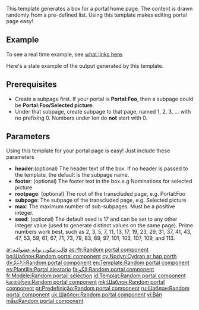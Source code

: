 <includeonly><!-- 在這裡加入模板的保護標識 --></includeonly><noinclude>{{template doc page viewed directly}}</noinclude>
<!-- 在本行下編輯模板說明 -->
{{缺乏中文說明}}
This template generates a box for a portal home page. The content is drawn randomly from a pre-defined list. Using this template makes editing portal page easy!

==Example==
To see a real time example, see [[Special:Whatlinkshere/Template:{{BASEPAGENAME}}|what links here]].

Here's a stale example of the output generated by this template.
{{Portal:Box-header | title=header
|editpage=Template:Lorem ipsum
|border=Black           <!-- This is the color of the borders around Box Sections -->
|titleforeground=#ffe247    <!-- This is the color of the Box Section Title Bar text -->
|titlebackground=#A9A9A9  <!-- This is the color of the Box Section Title Bar -->
|background=#FFFFFF      <!-- This is the color of the Box Section background -->
|foreground=black}}       <!-- This is the color of the Box Section text -->
{{Lorem ipsum}}
{{Portal:box-footer | footer }}

==Prerequisites==
* Create a subpage first. If your portal is '''Portal:Foo''', then a subpage could be '''Portal:Foo/Selected picture'''.
* Under that subpage, create subpage to that page, named 1, 2, 3, ... with no prefixing 0. Numbers under ten do '''not''' start with 0.

==Parameters==
Using this template for your portal page is easy! Just include these parameters
* '''header''':(optional) The header text of the box. If no header is passed to the template, the default is the subpage name.
* '''footer''': (optional) The footer text in the box.e.g Nominations for  selected picture
* '''rootpage''': (optional) The root of the transcluded page, e.g. Portal:Foo
* '''subpage''': The subpage of the transcluded page, e.g. Selected picture
* '''max''': The maximum number of sub-subpages. Must be a positive integer.
* '''seed''': (optional) The default seed is 17 and can be set to any other integer value (used to generate distinct values on the same page).  Prime numbers work best, such as 2, 3, 5, 7, 11, 13, 17, 19, 23, 29, 31, 37, 41, 43, 47, 53, 59, 61, 67, 71, 73, 79, 83, 89, 97, 101, 103, 107, 109, and 113.

<includeonly>
<!-- 本行下加入模板的分類 -->
[[Category:主題模板|{{PAGENAME}}]]
[[Category:维基专题模板|{{PAGENAME}}]]
[[Category:使用了分析程序的模板|{{PAGENAME}}]]

<!-- 本行下加入模板的跨語言鏈接 -->
[[ar:قالب:مكون بوابة عشوائية]]
[[as:সাঁচ:Random portal component]]
[[bg:Шаблон:Random portal component]]
[[cy:Nodyn:Cydran ar hap porth]]
[[dv:ފަންވަތް:Random portal component]]
[[en:Template:Random portal component]]
[[es:Plantilla:Portal aleatorio]]
[[fa:الگو:Random portal component]]
[[fr:Modèle:Random portail sélection]]
[[id:Templat:Random portal component]]
[[ka:თარგი:Random portal component]]
[[mk:Шаблон:Random portal component]]
[[pt:Predefinição:Random portal component]]
[[ru:Шаблон:Random portal component]]
[[uk:Шаблон:Random portal component]]
[[vi:Bản mẫu:Random portal component]]
</includeonly>